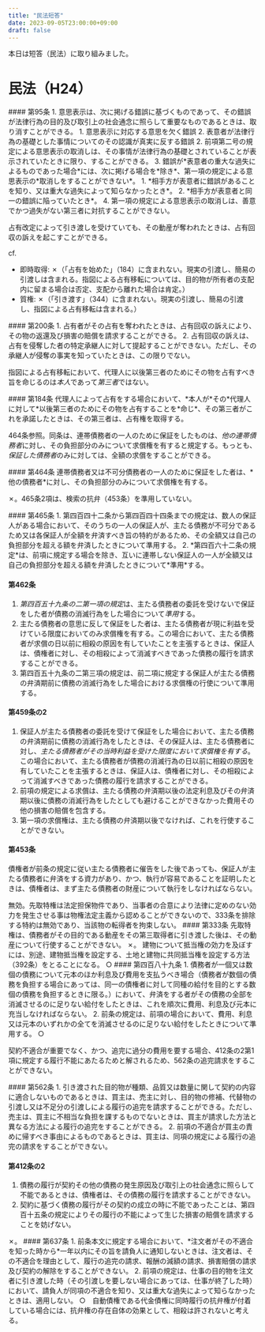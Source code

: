 ```yaml
---
title: "民法短答"
date: 2023-09-05T23:00:00+09:00
draft: false
---
```




本日は短答（民法）に取り組みました。

# 民法（H24）

<Collapse title="錯誤">
<Joubun>
#### 第95条
1. 意思表示は、次に掲げる錯誤に基づくものであって、その錯誤が法律行為の目的及び取引上の社会通念に照らして重要なものであるときは、取り消すことができる。
    1. 意思表示に対応する意思を欠く錯誤
    2. 表意者が法律行為の基礎とした事情についてのその認識が真実に反する錯誤
2. 前項第二号の規定による意思表示の取消しは、その事情が法律行為の基礎とされていることが表示されていたときに限り、することができる。
3. 錯誤が*表意者の重大な過失によるものであった場合*には、次に掲げる場合を*除き*、第一項の規定による意思表示の*取消しをすることができない*。
    1. *相手方が表意者に錯誤があることを知り、又は重大な過失によって知らなかったとき*。
    2. *相手方が表意者と同一の錯誤に陥っていたとき*。
4. 第一項の規定による意思表示の取消しは、善意でかつ過失がない第三者に対抗することができない。
</Joubun>
</Collapse>

<Collapse title="占有改定と占有回収の訴え">

占有改定によって引き渡しを受けていても、その動産が奪われたときは、占有回収の訴えを起こすことができる。

cf. 

- 即時取得: ✗（「占有を始めた」（184）に含まれない。現実の引渡し、簡易の引渡しは含まれる。指図による占有移転については、目的物が所有者の支配内に留まる場合は否定、支配から離れた場合は肯定。）
- 質権: ✗（「引き渡す」（344）に含まれない。現実の引渡し、簡易の引渡し、指図による占有移転は含まれる。）

<Joubun>
#### 第200条
1. 占有者がその占有を奪われたときは、占有回収の訴えにより、その物の返還及び損害の賠償を請求することができる。
2. 占有回収の訴えは、占有を侵奪した者の特定承継人に対して提起することができない。ただし、その承継人が侵奪の事実を知っていたときは、この限りでない。
</Joubun>

</Collapse>

<Collapse title="Aは、Bが第三者に寄託している動産甲をBから買い受け、自ら受寄者に対し、以後Aのために動産甲を占有することを命じ、受寄者がこれを承諾したときは、Aは動産甲の占有権を取得する？">

指図による占有移転において、代理人に以後第三者のためにその物を占有すべき旨を命じるのは*本人*であって*第三者*ではない。

<Joubun>
#### 第184条
代理人によって占有をする場合において、*本人が*その*代理人に対して*以後第三者のためにその物を占有することを*命じ*、その第三者がこれを承諾したときは、その第三者は、占有権を取得する。
</Joubun>
</Collapse>

<Collapse title="連帯債務者の1人から委託を受け、その者のために保証人となった者が、債権者に対して保証債務の全額を弁済した時は、この保証人は、その連帯債務者に対し、その者の負担部分についてのみ求償権を有する?">

464条参照。同条は、連帯債務者の一人のために保証をしたものは、*他の連帯債務者*に対し、その負担部分のみについて求償権を有すると規定する。もっとも、*保証した債務者*のみに対しては、全額の求償をすることができる。

<Joubun>
#### 第464条
連帯債務者又は不可分債務者の一人のために保証をした者は、*他の債務者*に対し、その負担部分のみについて求償権を有する。
</Joubun>

</Collapse>

<Collapse title="共同保証人の1人が債権者に対し保証債務を弁済し、他の共同保証人に対して求償した場合において、求償を受けた保証人が、主たる債務者に弁済をする資力があり、かつ、執行が容易であることを証明したときは、債権者に弁済をした保証人は、まず主たる債務者に求償権を行使しなければならない？">

✗。465条2項は、検索の抗弁（453条）を準用していない。

<Joubun>
#### 第465条
1. 第四百四十二条から第四百四十四条までの規定は、数人の保証人がある場合において、そのうちの一人の保証人が、主たる債務が不可分であるため又は各保証人が全額を弁済すべき旨の特約があるため、その全額又は自己の負担部分を超える額を弁済したときについて準用する。
2. *第四百六十二条の規定*は、前項に規定する場合を除き、互いに連帯しない保証人の一人が全額又は自己の負担部分を超える額を弁済したときについて*準用*する。

#### 第462条
1. *第四百五十九条の二第一項の規定*は、主たる債務者の委託を受けないで保証をした者が債務の消滅行為をした場合について*準用*する。
2. 主たる債務者の意思に反して保証をした者は、主たる債務者が現に利益を受けている限度においてのみ求償権を有する。この場合において、主たる債務者が求償の日以前に相殺の原因を有していたことを主張するときは、保証人は、債権者に対し、その相殺によって消滅すべきであった債務の履行を請求することができる。
3. 第四百五十九条の二第三項の規定は、前二項に規定する保証人が主たる債務の弁済期前に債務の消滅行為をした場合における求償権の行使について準用する。

#### 第459条の2
1. 保証人が主たる債務者の委託を受けて保証をした場合において、主たる債務の弁済期前に債務の消滅行為をしたときは、その保証人は、主たる債務者に対し、*主たる債務者がその当時利益を受けた限度において求償権を有する*。この場合において、主たる債務者が債務の消滅行為の日以前に相殺の原因を有していたことを主張するときは、保証人は、債権者に対し、その相殺によって消滅すべきであった債務の履行を請求することができる。
2. 前項の規定による求償は、主たる債務の弁済期以後の法定利息及びその弁済期以後に債務の消滅行為をしたとしても避けることができなかった費用その他の損害の賠償を包含する。
3. 第一項の求償権は、主たる債務の弁済期以後でなければ、これを行使することができない。

#### 第453条
債権者が前条の規定に従い主たる債務者に催告をした後であっても、保証人が主たる債務者に弁済をする資力があり、かつ、執行が容易であることを証明したときは、債権者は、まず主たる債務者の財産について執行をしなければならない。
</Joubun>
</Collapse>

<Collapse title="先取特権について、債務者がその目的である動産をその第三取得者に引き渡した後でも、その動産について行使することができるとする特約は有効？">
無効。先取特権は法定担保物件であり、当事者の合意により法律に定めのない効力を発生させる事は物権法定主義から認めることができないので、333条を排除する特約は無効であり、当該物の転得者を拘束しない。
<Joubun>
#### 第333条
先取特権は、債務者がその目的である動産をその第三取得者に引き渡した後は、その動産について行使することができない。
</Joubun>

</Collapse>

<Collapse title="建物が存する土地について抵当権が設定された場合において、その抵当権者と抵当権設定者との特約で、その土地上の建物にも抵当権の効力を及ぼすことができる旨の合意がされたときは、その土地の抵当権は、土地の上に存するその建物にも及ぶ？">
✗。 建物について抵当権の効力を及ぼすには、別途、建物抵当権を設定する、土地と建物に共同抵当権を設定する方法（392条）をとることになる。
</Collapse>

<Collapse title="弁済は、費用、利息、元本の順に充当される？">
○

<Joubun>
#### 第四百八十九条
1. 債務者が一個又は数個の債務について元本のほか利息及び費用を支払うべき場合（債務者が数個の債務を負担する場合にあっては、同一の債権者に対して同種の給付を目的とする数個の債務を負担するときに限る。）において、弁済をする者がその債務の全部を消滅させるのに足りない給付をしたときは、これを順次に費用、利息及び元本に充当しなければならない。
2. 前条の規定は、前項の場合において、費用、利息又は元本のいずれかの全てを消滅させるのに足りない給付をしたときについて準用する。
</Joubun>
</Collapse>

<Collapse title="請負における仕事の目的物に種類または品質に関して契約不適合がある場合であっても、注文者は、その契約不適合が重要でなく、その修補に過分の費用を要するときは、目的物の修補請求することができない？">
○

契約不適合が重要でなく、かつ、追完に過分の費用を要する場合、412条の2第1項に規定する履行不能にあたるためと解されるため、562条の追完請求をすることができない。

<Joubun>
#### 第562条
1. 引き渡された目的物が種類、品質又は数量に関して契約の内容に適合しないものであるときは、買主は、売主に対し、目的物の修補、代替物の引渡し又は不足分の引渡しによる履行の追完を請求することができる。ただし、売主は、買主に不相当な負担を課するものでないときは、買主が請求した方法と異なる方法による履行の追完をすることができる。
2. 前項の不適合が買主の責めに帰すべき事由によるものであるときは、買主は、同項の規定による履行の追完の請求をすることができない。

#### 第412条の2
1. 債務の履行が契約その他の債務の発生原因及び取引上の社会通念に照らして不能であるときは、債権者は、その債務の履行を請求することができない。
2. 契約に基づく債務の履行がその契約の成立の時に不能であったことは、第四百十五条の規定によりその履行の不能によって生じた損害の賠償を請求することを妨げない。
</Joubun>

</Collapse>

<Collapse title="仕事を完成して目的物を引き渡すことを内容とする請負において、注文者による目的物の修補の請求は、目的物引き渡し時から1年以内にしなければならない？">
✗。

<Joubun>
#### 第637条
1. 前条本文に規定する場合において、*注文者がその不適合を知った時から*一年以内にその旨を請負人に通知しないときは、注文者は、その不適合を理由として、履行の追完の請求、報酬の減額の請求、損害賠償の請求及び契約の解除をすることができない。
2. 前項の規定は、仕事の目的物を注文者に引き渡した時（その引渡しを要しない場合にあっては、仕事が終了した時）において、請負人が同項の不適合を知り、又は重大な過失によって知らなかったときは、適用しない。
</Joubun>
</Collapse>

<Collapse title="AはBに対し貸金の返還を請求する訴訟において、Aとの動産の売買基づく代金債権をもってする相殺を主張するBは、目的動産の引き渡しを提供したことを主張立証しなければならない？">
○　自動債権である代金債権に同時履行の抗弁権が付着している場合には、抗弁権の存在自体の効果として、相殺は許されないと考える。
</Collapse>
